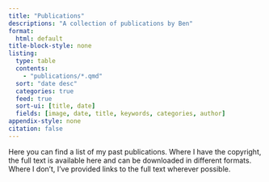 ```yaml
---
title: "Publications"
descriptions: "A collection of publications by Ben"
format:
  html: default
title-block-style: none
listing:
  type: table
  contents:
    - "publications/*.qmd"
  sort: "date desc"
  categories: true
  feed: true
  sort-ui: [title, date]
  fields: [image, date, title, keywords, categories, author]
appendix-style: none
citation: false
---
```


Here you can find a list of my past publications. Where I have the copyright, the full text is available here and can be downloaded in different formats. Where I don't, I've provided links to the full text wherever possible.